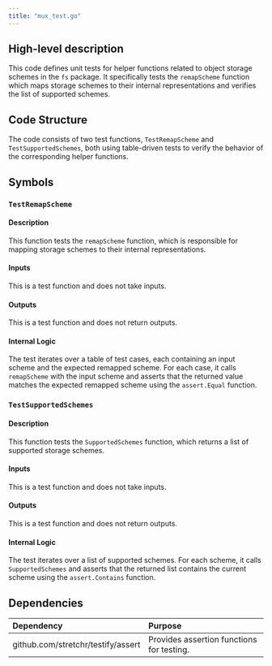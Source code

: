 ```yaml
---
title: "mux_test.go"
---
```


## High-level description
This code defines unit tests for helper functions related to object storage schemes in the `fs` package. It specifically tests the `remapScheme` function which maps storage schemes to their internal representations and verifies the list of supported schemes.

## Code Structure
The code consists of two test functions, `TestRemapScheme` and `TestSupportedSchemes`, both using table-driven tests to verify the behavior of the corresponding helper functions.

## Symbols

### `TestRemapScheme`
#### Description
This function tests the `remapScheme` function, which is responsible for mapping storage schemes to their internal representations.

#### Inputs
This is a test function and does not take inputs.

#### Outputs
This is a test function and does not return outputs.

#### Internal Logic
The test iterates over a table of test cases, each containing an input scheme and the expected remapped scheme. For each case, it calls `remapScheme` with the input scheme and asserts that the returned value matches the expected remapped scheme using the `assert.Equal` function.

### `TestSupportedSchemes`
#### Description
This function tests the `SupportedSchemes` function, which returns a list of supported storage schemes.

#### Inputs
This is a test function and does not take inputs.

#### Outputs
This is a test function and does not return outputs.

#### Internal Logic
The test iterates over a list of supported schemes. For each scheme, it calls `SupportedSchemes` and asserts that the returned list contains the current scheme using the `assert.Contains` function.

## Dependencies
| Dependency | Purpose |
|:-----------|:--------|
| github.com/stretchr/testify/assert | Provides assertion functions for testing. |
